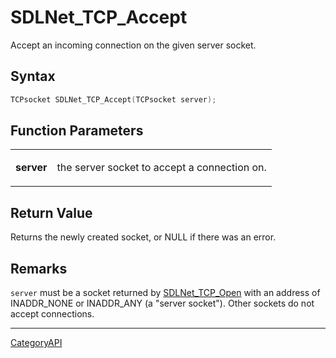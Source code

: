 = SDLNet_TCP_Accept =

Accept an incoming connection on the given server socket.

== Syntax ==

<syntaxhighlight lang='c'>
TCPsocket SDLNet_TCP_Accept(TCPsocket server);
</syntaxhighlight>

== Function Parameters ==

{|
|'''server'''
|the server socket to accept a connection on.
|}

== Return Value ==

Returns the newly created socket, or NULL if there was an error.

== Remarks ==

<code>server</code> must be a socket returned by [[SDLNet_TCP_Open]] with
an address of INADDR_NONE or INADDR_ANY (a "server socket"). Other sockets
do not accept connections.

----
[[CategoryAPI]]


